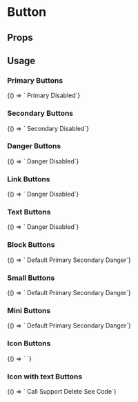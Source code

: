 
# Button

<Meta
  title='Button'
  component='fw-button'
/>

## Props

<Props of="fw-button"/>

## Usage

### Primary Buttons
<Preview>
<Story name='Primary'>{() => `
      <fw-button color="primary">Primary</fw-button>
      <fw-button color="primary" disabled>Disabled</fw-button>`}
</Story>
</Preview>

### Secondary Buttons
<Preview>
<Story name='Secondary'>{() => `
      <fw-button color="secondary">Secondary</fw-button>
      <fw-button color="secondary" disabled>Disabled</fw-button>`}
</Story>
</Preview>

### Danger Buttons
<Preview>
<Story name='Danger'>{() => `
      <fw-button color="danger">Danger</fw-button>
      <fw-button color="danger" disabled>Disabled</fw-button>`}
</Story>
</Preview>

### Link Buttons
<Preview>
<Story name='Link'>{() => `
      <fw-button color="link">Danger</fw-button>
      <fw-button color="link" disabled>Disabled</fw-button>`}
</Story>
</Preview>

### Text Buttons
<Preview>
<Story name='Text'>{() => `
      <fw-button color="text">Danger</fw-button>
      <fw-button color="text" disabled>Disabled</fw-button>`}
</Story>
</Preview>

### Block Buttons
<Preview>
<Story name='Block'>{() => `
    <fw-button expand>Default</fw-button>
    <fw-button color="primary" expand>Primary</fw-button>
    <fw-button color="secondary" expand>Secondary</fw-button>
    <fw-button color="danger" expand>Danger</fw-button>`}
</Story>
</Preview>

### Small Buttons
<Preview>
<Story name='Small'>{() => `
    <fw-button size="small">Default</fw-button>
    <fw-button color="primary" size="small">Primary</fw-button>
    <fw-button color="secondary" size="small">Secondary</fw-button>
    <fw-button color="danger" size="small">Danger</fw-button>`}
</Story>
</Preview>

### Mini Buttons
<Preview>
<Story name='Mini'>{() => `
    <fw-button size="mini">Default</fw-button>
    <fw-button color="primary" size="mini">Primary</fw-button>
    <fw-button color="secondary" size="mini">Secondary</fw-button>
    <fw-button color="danger" size="mini">Danger</fw-button>`}
</Story>
</Preview>

### Icon Buttons
<Preview>
<Story name='Icon'>{() => `
    <fw-button size="icon"><fw-icon name="phone" color="white" library="system" ></fw-icon></fw-button>
    <fw-button color="primary" size="icon"><fw-icon color="#fefefe" name="agent" library="system" ></fw-icon></fw-button>
    <fw-button color="secondary" size="icon"><fw-icon name="check" library="system" ></fw-icon></fw-button>
    <fw-button color="danger" size="icon"><fw-icon color="#fefefe" name="code" library="system" ></fw-icon></fw-button>`}
</Story>
</Preview>

### Icon with text Buttons
<Preview>
<Story name='IconText'>{() => `
    <fw-button><fw-icon name="phone" color="white" library="system" ></fw-icon> Call</fw-button>
    <fw-button color="primary"><fw-icon color="#fefefe" name="agent" library="system" ></fw-icon> Support</fw-button>
    <fw-button color="secondary"><fw-icon name="delete" library="system" ></fw-icon> Delete</fw-button>
    <fw-button color="danger"><fw-icon color="#fefefe" name="code" library="system" ></fw-icon> See Code</fw-button>`}
</Story>
</Preview>
